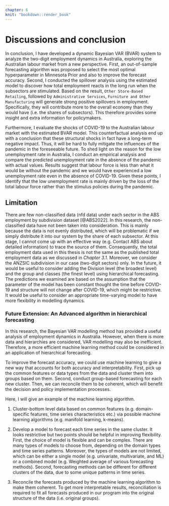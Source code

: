 ```yaml
---
chapter: 6
knit: "bookdown::render_book"
---
```



# Discussions and conclusion 


In conclusion, I have developed a dynamic Bayesian VAR (BVAR) system to analyze the two-digit employment dynamics in Australia, exploring the Australian labour market from a new perspective. First, an out-of-sample forecasting algorithm was proposed to select the most optimal hyperparameter in Minnesota Prior and also to improve the forecast accuracy. Second, I conducted the spillover analysis using the estimated model to discover how total employment reacts in the long run when the subsectors are stimulated. Based on the result, `Other Store-Based Retailing`, followed by `Administrative Services`, `Furniture and Other Manufacturing` will generate strong positive spillovers in employment. Specifically, they will contribute more to the overall economy than they would have (i.e. the shares of subsectors). This therefore provides some insight and extra information for policymakers. 

Furthermore, I evaluate the shocks of COVID-19 to the Australian labour market with the estimated BVAR model. This counterfactual analysis end up with a conclusion that these structural shocks in fact have a long-term negative impact. Thus, it will be hard to fully mitigate the influences of the pandemic in the foreseeable future. To shed light on the reason for the low unemployment rate in Australia, I conduct an empirical analysis and compare the predicted unemployment rate in the absence of the pandemic with actual values. Results suggest that labour force is less than what it would be without the pandemic and we would have experienced a low unemployment rate even in the absence of COVID-19. Given these points, I identify that the low unemployment rate is mainly driven by the loss of the total labour force rather than the stimulus policies during the pandemic. 










## Limitation 


There are few non-classified data (nfd data) under each sector in the ABS employment by subdivision dataset [@ABS2022]. In this research, the non-classified data have not been taken into consideration. This is mainly because the data is not evenly distributed, which will be problematic if we simply distribute it into our system by the share of each subsector. At this stage, I cannot come up with an effective way (e.g. Contact ABS about detailed information) to trace the source of them. Consequently, the total employment data used in this thesis is not the same as the published total employment data as we discussed in *Chapter 3.1*. Moreover, we consider the ANZSIC subdivision in our case (two-digit sectors) only. In the future, it would be useful to consider adding the Division level (the broadest level) and the group and classes (the finest level) using hierarchical forecasting. The predictions we examined are based on the assumption that the parameter of the model has been constant thought the time before COVID-19 and structure will not change after COVID-19, which might be restrictive. It would be useful to consider an appropriate time-varying model to have more flexibility in modelling dynamics. 





<!-- [I consider to distribute these data by the shares of two-digit subsectors. The nfd data is systematic (i.e. they have non-zero between 2001 and 2016). Therefore, it will impact our subsectoral dynamics if I distribute them using shares. A possible reason could be the non-classified data is not directly related to the size of subsectors]. -->



### Future Extension: An Advanced algorithm in hierarchical forecasting  

In this research, the Bayesian VAR modelling method has provided a useful analysis of employment dynamics in Australia. However, when there is more data and hierarchies are considered, VAR modelling may also be inefficient. Therefore, a more efficient machine learning method could be considered in an application of hierarchical forecasting. 


To improve the forecast accuracy, we could use machine learning to give a new way that accounts for both accuracy and interpretability. First, pick up the common features or data types from the data and cluster them into groups based on them. Second, conduct group-based forecasting for each new cluster. Then, we can reconcile them to be coherent, which will benefit the decision and policy implementation processes.  
  

Here, I will give an example of the machine learning algorithm. 

1. Cluster-bottom level data based on common features (e.g. domain-specific features, time series characteristics etc.) via possible machine learning algorithms (e.g. manifold learning, k-means).



2. Develop a model to forecast each time series in the same cluster. It looks restrictive but two points should be helpful in improving flexibility. First, the choice of model is flexible and can be complex. There are many types of models to choose from, depending on the domain types and time series patterns. Moreover, the types of models are not limited, which can be either a single model (e.g. univariate, multivariate, and ML) or a combined model (e.g. Weighted average of various forecasting methods). Second, forecasting methods can be different for different clusters of the data, due to some unique patterns in time series. 


3. Reconcile the forecasts produced by the machine learning algorithm to make them coherent. To get more interpretable results, reconciliation is required to fit all forecasts produced in our program into the original structure of the data (i.e. original groups).








